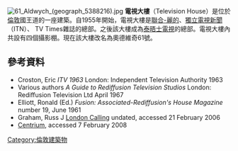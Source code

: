 {{No footnotes|time=2016-08-04T08:14:45+00:00}}
[[File:61_Aldwych_(geograph_5388216).jpg|thumb]]
'''電視大樓'''（Television House）是位於[[倫敦|倫敦]]國王道的一座建築。自1955年開始，電視大樓是[[聯合-麗的|聯合-麗的]]、[[獨立電視新聞|獨立電視新聞]]（ITN）、 TV Times雜誌的總部。之後該大樓成為[[泰晤士電視|泰晤士電視]]的總部。電視大樓內共設有四個攝影棚。現在該大樓改名為奧德維奇61號。
==參考資料==
* Croston, Eric ''ITV 1963'' London: Independent Television Authority 1963
* Various authors ''A Guide to Rediffusion Television Studios'' London: Rediffusion Television Ltd April 1967
* Elliott, Ronald (Ed.) ''Fusion: Associated-Rediffusion's House Magazine'' number 19, June 1961
* Graham, Russ J [https://web.archive.org/web/20051115075937/http://www.transdiffusion.org/tvh/history/calling.htm London Calling] undated, accessed 21 February 2006
* [https://web.archive.org/web/20080206032122/http://www.centriumlondon.com/ Centrium], accessed 7 February 2008
[[Category:倫敦建築物|Category:倫敦建築物]]
{{stub}}